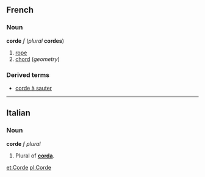 ==French==
===Noun===
'''corde''' ''f'' (''plural'' '''cordes''')

#[[rope]]
#[[chord]] (''geometry'')

===Derived terms===
*[[corde à sauter]]

----
==Italian==
===Noun===
'''corde''' ''f plural''

#Plural of '''[[corda]]'''.

[[et:Corde]]
[[pl:Corde]]